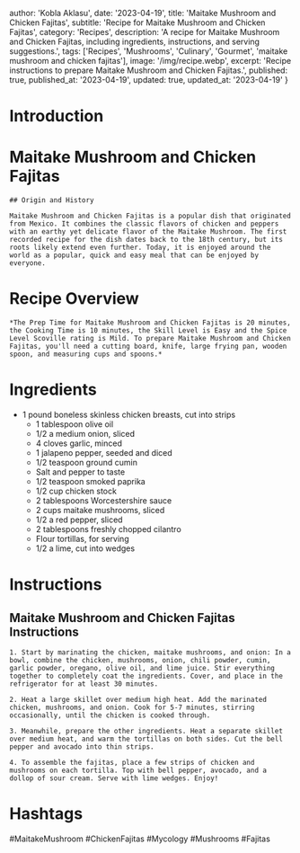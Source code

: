 
  author: 'Kobla Aklasu',
  date: '2023-04-19',
  title: 'Maitake Mushroom and Chicken Fajitas',
  subtitle: 'Recipe for Maitake Mushroom and Chicken Fajitas',
  category: 'Recipes',
  description: 'A recipe for Maitake Mushroom and Chicken Fajitas, including ingredients, instructions, and serving suggestions.',
  tags: ['Recipes', 'Mushrooms', 'Culinary', 'Gourmet', 'maitake mushroom and chicken fajitas'],
  image: '/img/recipe.webp',
  excerpt: 'Recipe instructions to prepare Maitake Mushroom and Chicken Fajitas.',
  published: true,
  published_at: '2023-04-19',
  updated: true,
  updated_at: '2023-04-19'
}


  # Introduction

# Maitake Mushroom and Chicken Fajitas
    
    ## Origin and History
    
    Maitake Mushroom and Chicken Fajitas is a popular dish that originated from Mexico. It combines the classic flavors of chicken and peppers with an earthy yet delicate flavor of the Maitake Mushroom. The first recorded recipe for the dish dates back to the 18th century, but its roots likely extend even further. Today, it is enjoyed around the world as a popular, quick and easy meal that can be enjoyed by everyone.

# Recipe Overview

    *The Prep Time for Maitake Mushroom and Chicken Fajitas is 20 minutes, the Cooking Time is 10 minutes, the Skill Level is Easy and the Spice Level Scoville rating is Mild. To prepare Maitake Mushroom and Chicken Fajitas, you'll need a cutting board, knife, large frying pan, wooden spoon, and measuring cups and spoons.*

# Ingredients

- 1 pound boneless skinless chicken breasts, cut into strips
    - 1 tablespoon olive oil
    - 1/2 a medium onion, sliced
    - 4 cloves garlic, minced
    - 1 jalapeno pepper, seeded and diced
    - 1/2 teaspoon ground cumin
    - Salt and pepper to taste
    - 1/2 teaspoon smoked paprika
    - 1/2 cup chicken stock
    - 2 tablespoons Worcestershire sauce
    - 2 cups maitake mushrooms, sliced
    - 1/2 a red pepper, sliced
    - 2 tablespoons freshly chopped cilantro
    - Flour tortillas, for serving
    - 1/2 a lime, cut into wedges

# Instructions

## Maitake Mushroom and Chicken Fajitas Instructions
    1. Start by marinating the chicken, maitake mushrooms, and onion: In a bowl, combine the chicken, mushrooms, onion, chili powder, cumin, garlic powder, oregano, olive oil, and lime juice. Stir everything together to completely coat the ingredients. Cover, and place in the refrigerator for at least 30 minutes.
    
    2. Heat a large skillet over medium high heat. Add the marinated chicken, mushrooms, and onion. Cook for 5-7 minutes, stirring occasionally, until the chicken is cooked through.
    
    3. Meanwhile, prepare the other ingredients. Heat a separate skillet over medium heat, and warm the tortillas on both sides. Cut the bell pepper and avocado into thin strips.
    
    4. To assemble the fajitas, place a few strips of chicken and mushrooms on each tortilla. Top with bell pepper, avocado, and a dollop of sour cream. Serve with lime wedges. Enjoy!

# Hashtags

#MaitakeMushroom #ChickenFajitas #Mycology #Mushrooms #Fajitas



